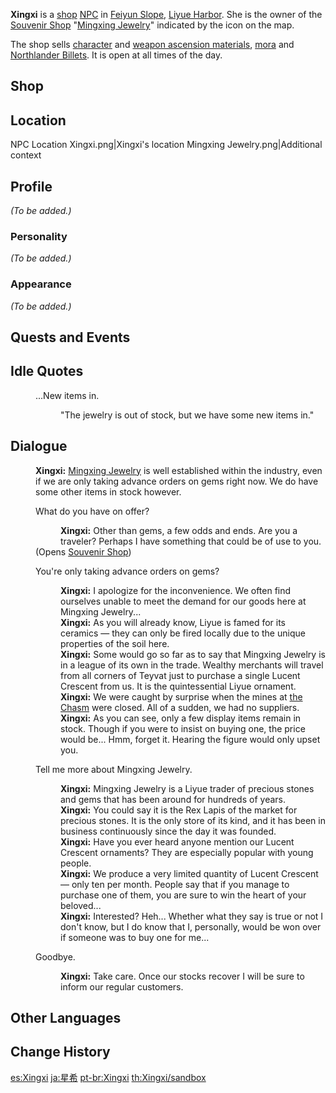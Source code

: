 {{Meta
<!-- REMOVE THIS TEMPLATE AFTER ADDING MISSING INFO -->
|missing_NPC_profile  = yes
}}
{{Character Infobox
|type             = NPC
|image            = NPC Xingxi.png
|region           = Liyue
|affiliation      = Mingxing Jewelry
|title            = Owner, Mingxing Jewelry
}}
'''Xingxi''' {{Lang|zh=星稀|zh_rm=Xīngxī}} is a [[Shops|shop]] [[NPC]] in [[Feiyun Slope]], [[Liyue Harbor]]. She is the owner of the [[Souvenir Shop]] "[[Mingxing Jewelry]]" indicated by the {{DIcon|Souvenir}} icon on the map.

The shop sells [[Character Ascension Materials|character]] and [[Weapon Ascension Materials|weapon ascension materials]], [[mora]] and [[Northlander Billets]]. It is open at all times of the day.
==Shop==
{{Shop/Header|currency=Geo Sigil|total=1|vendor=Xingxi}}
{{Shop|Agnidus Agate Sliver|10|12|total=1}}
{{Shop|Varunada Lazurite Sliver|10|12|total=1}}
{{Shop|Vayuda Turquoise Sliver|10|12|total=1}}
{{Shop|Shivada Jade Sliver|10|12|total=1}}
{{Shop|Prithiva Topaz Sliver|10|12|total=1}}
{{Shop|Vajrada Amethyst Sliver|10|12|total=1}}
{{Shop|Luminous Sands from Guyun|4|3|total=1}}
{{Shop|Mist Veiled Lead Elixir|4|3|total=1}}
{{Shop|Grain of Aerosiderite|4|3|total=1}}
{{Shop|Memory of Immovable Crystals|225|4|total=1}}
{{Shop|Northlander Bow Billet|225|1|total=1}}
{{Shop|Northlander Claymore Billet|225|1|total=1}}
{{Shop|Northlander Catalyst Billet|225|1|total=1}}
{{Shop|Northlander Polearm Billet|225|1|total=1}}
{{Shop|Mora|1|120|total=1|x=1,600}}
{{Shop|Mora|2|inf=1|total=1|x=1,600}}
{{Shop/Footer|total=2,676+}}

==Location==
<gallery>
NPC Location Xingxi.png|Xingxi's location
Mingxing Jewelry.png|Additional context
</gallery>

==Profile==
<!-- detailed story/lore information goes here -->
''(To be added.)''

===Personality===
''(To be added.)''

===Appearance===
''(To be added.)''

==Quests and Events==
{{Quests and Events}}

==Idle Quotes==
{{Dialogue start}}
: {{DIcon|Idle}} ...New items in.
:: {{A|VO Xingxi 01.ogg}} "The jewelry is out of stock, but we have some new items in."
{{Dialogue end}}

==Dialogue==
{{Dialogue start}}
:'''Xingxi:''' [[Mingxing Jewelry]] is well established within the industry, even if we are only taking advance orders on gems right now. We do have some other items in stock however.
:{{DIcon|Souvenir}} What do you have on offer?
::'''Xingxi:''' Other than gems, a few odds and ends. Are you a traveler? Perhaps I have something that could be of use to you.
:;(Opens [[Souvenir Shop]])
:{{DIcon}} You're only taking advance orders on gems?
::'''Xingxi:''' I apologize for the inconvenience. We often find ourselves unable to meet the demand for our goods here at Mingxing Jewelry...
::'''Xingxi:''' As you will already know, Liyue is famed for its ceramics &mdash; they can only be fired locally due to the unique properties of the soil here.
::'''Xingxi:''' Some would go so far as to say that Mingxing Jewelry is in a league of its own in the trade. Wealthy merchants will travel from all corners of Teyvat just to purchase a single Lucent Crescent from us. It is the quintessential Liyue ornament.
::'''Xingxi:''' We were caught by surprise when the mines at [[the Chasm]] were closed. All of a sudden, we had no suppliers.
::'''Xingxi:''' As you can see, only a few display items remain in stock. Though if you were to insist on buying one, the price would be... Hmm, forget it. Hearing the figure would only upset you.
:{{DIcon}} Tell me more about Mingxing Jewelry.
::'''Xingxi:''' Mingxing Jewelry is a Liyue trader of precious stones and gems that has been around for hundreds of years.
::'''Xingxi:''' You could say it is the Rex Lapis of the market for precious stones. It is the only store of its kind, and it has been in business continuously since the day it was founded.
::'''Xingxi:''' Have you ever heard anyone mention our Lucent Crescent ornaments? They are especially popular with young people.
::'''Xingxi:''' We produce a very limited quantity of Lucent Crescent &mdash; only ten per month. People say that if you manage to purchase one of them, you are sure to win the heart of your beloved...
::'''Xingxi:''' Interested? Heh... Whether what they say is true or not I don't know, but I do know that I, personally, would be won over if someone was to buy one for me...
:{{DIcon}} Goodbye.
::'''Xingxi:''' Take care. Once our stocks recover I will be sure to inform our regular customers.
{{Dialogue end}}

==Other Languages==
{{Other Languages
|default_hidden = 1
|en      = Xingxi
|zhs     = 星稀
|zhs_rm  = Xīngxī
|zht     = 星稀
|zht_rm  = Xīngxī
|ja      = 星希
|ja_rm   = Seiki{{Assumed}}
|ko      = 성희
|ko_rm   = Seonghui
|es      = Xingxi
|fr      = Xingxi
|ru      = Син Си
|th      = Xingxi
|vi      = Xingxi
|de      = Xingxi
|id      = Xingxi
|pt      = Xingxi
|tr      = Xingxi
|it      = Xingxi
}}

==Change History==
{{Change History|1.0}}

[[es:Xingxi]]
[[ja:星希]]
[[pt-br:Xingxi]]
[[th:Xingxi/sandbox]]